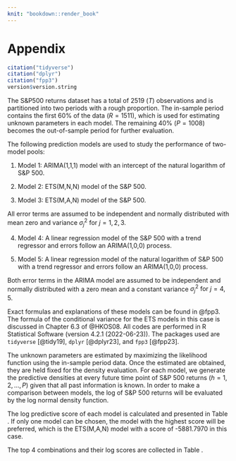 ```yaml
---
knit: "bookdown::render_book"
---
```


\appendix

# Appendix  

```r
citation("tidyverse")
citation("dplyr")
citation("fpp3")
version$version.string
```


The S&P500 returns dataset has a total of 2519 ($T$) observations and is partitioned into two periods with a rough proportion. The in-sample period contains the first 60% of the data ($R = 1511$), which is used for estimating unknown parameters in each model. The remaining 40% ($P = 1008$) becomes the out-of-sample period for further evaluation.  

The following prediction models are used to study the performance of two-model pools: 

1. Model 1: ARIMA(1,1,1) model with an intercept of the natural logarithm of S&P 500. 
\begin{equation*}
log(y_t) = c + log(y_{t-1}) + \phi_1\big[log(y_{t-1})-log(y_{t-2})\big] + \epsilon_t + \theta_1\epsilon_{t-1}
\end{equation*}

2. Model 2: ETS(M,N,N) model of the S&P 500. 
\begin{align*}
y_t &= \ell_{t-1} (1+\epsilon_t) \\
\ell_t &= \ell_{t-1} (1+\alpha \epsilon_t) \\
\end{align*}

3. Model 3: ETS(M,A,N) model of the S&P 500. 
\begin{align*}
y_t &= (\ell_{t-1} + b_{t-1} (1+\epsilon_t) \\
\ell_t &= (\ell_{t-1} + b_{t-1}) (1+\alpha \epsilon_t) \\
b_t &= b_{t-1} + \beta (\ell_{t-1} + b_{t-1})\epsilon_t \\
\end{align*}

All error terms are assumed to be independent and normally distributed with mean zero and variance $\sigma_j^2 \ \text{for}\  j = 1,2,3$.

4. Model 4: A linear regression model of the S&P 500 with a trend regressor and errors follow an ARIMA(1,0,0) process. 
\begin{align*}
y_t &= \beta_0 + \beta_1 t + u_t \\
u_t &= \phi_1 \epsilon_{t-1} + \epsilon_t
\end{align*}

5. Model 5: A linear regression model of the natural logarithm of S&P 500 with a trend regressor and errors follow an ARIMA(1,0,0) process. 
\begin{align*}
log(y_t) &= \beta_0 + \beta_1 t + u_t \\
u_t &= \phi_1 \epsilon_{t-1} + \epsilon_t
\end{align*}

Both error terms in the ARIMA model are assumed to be independent and normally distributed with a zero mean and a constant variance $\sigma_j^2 \ \text{for}\  j = 4,5$.


Exact formulas and explanations of these models can be found in @fpp3. The formula of the conditional variance for the ETS models in this case is discussed in Chapter 6.3 of @HKOS08. All codes are performed in R Statistical Software (version 4.2.1 (2022-06-23)). The packages used are `tidyverse` [@tidy19], `dplyr` [@dplyr23], and `fpp3` [@fpp23].


The unknown parameters are estimated by maximizing the likelihood function using the in-sample period data. Once the estimated are obtained, they are held fixed for the density evaluation. For each model, we generate the predictive densities at every future time point of S&P 500 returns ($h=1,2,...,P$) given that all past information is known. In order to make a comparison between models, the log of S&P 500 returns will be evaluated by the log normal density function.


The log predictive score of each model is calculated and presented in Table \ref{tab:1}. If only one model can be chosen, the model with the highest score will be preferred, which is the ETS(M,A,N) model with a score of -5881.7970 in this case.


\vspace{0.3cm}


\begin{table}[htbp!]
\centering
\caption{Log predictive score of each proposed model for S\&P 500 returns.}
\begin{tabular}{l*{4}{c}}
\hline
     ARIMA(1,1,1) & ETS(M,N,N) & ETS(M,A,N) & LM (linear) & LM (log) \\
    \hline
     -5911.1974 & -5883.9697  & -5881.7970 & -7532.1464 & -5918.5230\\
    \hline
\end{tabular}
\label{tab:1}
\end{table}

The top 4 combinations and their log scores are collected in Table \ref{tab:3}.

\begin{table}[ht]
  \centering
  \caption{The top four density forecasts combinations evaluated by the log predictive score}
    \begin{tabular}{ll}
    \toprule
    Combination & Log predictive score \\
    \midrule
    ARIMA(1,1,1) \& ETS(M,N,N) & -5839.3045 \\
    ARIMA(1,1,1) \& ETS(M,A,N) & -5842.7634 \\
    ETS(M,N,N) \&  LM (log) & -5858.6397 \\
    ETS(M,A,N) \&  LM (log) & -5859.7980 \\
    \bottomrule
    \end{tabular}
  \label{tab:3}
\end{table}




